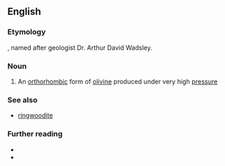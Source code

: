 ==English==

===Etymology===
{{suffix|en|Wadsley|ite}}, named after geologist Dr. Arthur David Wadsley.

===Noun===
{{wikipedia}}
{{en-noun|-|s}}

# {{lb|en|mineral}} An [[orthorhombic]] form of [[olivine]] produced under very high [[pressure]]

===See also===
* [[ringwoodite]]

===Further reading===
* {{R:WebMineral}}
* {{R:mindat}}